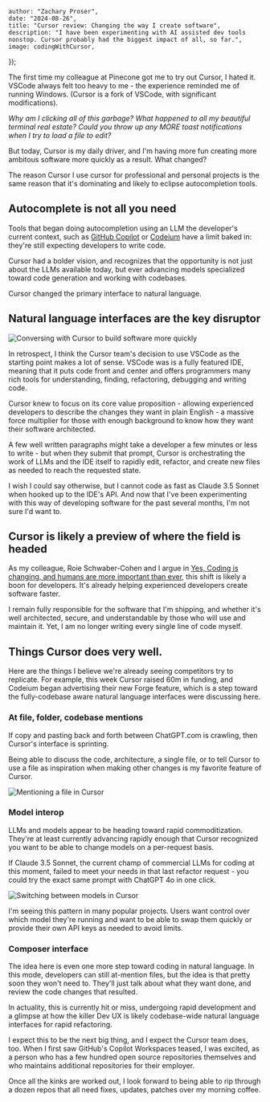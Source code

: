 


    author: "Zachary Proser",
    date: "2024-08-26",
    title: "Cursor review: Changing the way I create software",
    description: "I have been experimenting with AI assisted dev tools nonstop. Cursor probably had the biggest impact of all, so far.",
    image: codingWithCursor,
});

The first time my colleague at Pinecone got me to try out Cursor, I hated it. VSCode always felt too heavy to me - the experience reminded me of running Windows. (Cursor is a fork of VSCode, with significant modifications).

*Why am I clicking all of this garbage? What happened to all my beautiful terminal real estate?  Could you throw up any MORE toast notifications when I try to load a file to edit?*

But today, Cursor is my daily driver, and I'm having more fun creating more ambitous software more quickly as a result. What changed?

The reason Cursor I use cursor for professional and personal projects is the same reason that it's dominating and likely to eclipse autocompletion tools.

## Autocomplete is not all you need

Tools that began doing autocompletion using an LLM the developer's current context, such as [GitHub Copilot](/blog/github-copilot) or [Codeium](/blog/codeium-review) have a limit baked in: they're still expecting developers to write code. 

Cursor had a bolder vision, and recognizes that the opportunity is not just about the LLMs available today, but ever advancing models specialized toward code generation and working with codebases.

Cursor changed the primary interface to natural language. 

## Natural language interfaces are the key disruptor

<Image src={cursorConvoTwo} alt="Conversing with Cursor to build software more quickly" />

In retrospect, I think the Cursor team's decision to use VSCode as the starting point makes a lot of sense. VSCode was is a fully featured IDE, meaning that it puts code front and center and offers programmers many rich tools for understanding, finding, 
refactoring, debugging and writing code. 

Cursor knew to focus on its core value proposition - allowing experienced developers to describe the changes they want in plain English - a massive force multiplier for those with enough background to know how they want their software architected. 

A few well written paragraphs might take a developer a few minutes or less to write - but when they submit that prompt, Cursor is orchestrating the work of LLMs and the IDE itself to rapidly edit, refactor, and create new files as needed to reach the requested state. 

I wish I could say otherwise, but I cannot code as fast as Claude 3.5 Sonnet when hooked up to the IDE's API. And now that I've been experimenting with this way of developing software for the past several months, I'm not sure I'd want to. 

## Cursor is likely a preview of where the field is headed

As my colleague, Roie Schwaber-Cohen and I argue in [Yes, Coding is changing, and humans are more important than ever](https://thenewstack.io/ai-coding-human-engineers-are-more-important-than-ever/), this shift is likely a boon for developers. It's already helping experienced developers create software faster.

I remain fully responsible for the software that I'm shipping, and whether it's well architected, secure, and understandable by those who will use and maintain it. Yet, I am no longer writing every single line of code myself.

## Things Cursor does very well. 

Here are the things I believe we're already seeing competitors try to replicate. For example, this week Cursor raised 60m in funding, 
and Codeium began advertising their new Forge feature, which is a step toward the fully-codebase aware natural language interfaces were discussing here.

### At file, folder, codebase mentions

If copy and pasting back and forth between ChatGPT.com is crawling, then Cursor's interface is sprinting. 

Being able to discuss the code, architecture, a single file, or to tell Cursor to use a file as inspiration when 
making other changes is my favorite feature of Cursor.

<Image src={cursorConvoThree} alt="Mentioning a file in Cursor" />

### Model interop 

LLMs and models appear to be heading toward rapid commoditization. They're at least currently advancing rapidly enough that Cursor recognized you want to be able to change models on a per-request basis. 

If Claude 3.5 Sonnet, the current champ of commercial LLMs for coding at this moment, failed to meet your needs in that last refactor request - you could try the exact same prompt with ChatGPT 4o in one click.

<Image src={cursorModelSwitch} alt="Switching between models in Cursor" />

I'm seeing this pattern in many popular projects. Users want control over which model they're running and want to be able to swap them quickly or provide their own API keys as needed to avoid limits.

### Composer interface

The idea here is even one more step toward coding in natural language. In this mode, developers can still at-mention files, but the idea is that pretty soon they won't need to. They'll just talk about what they want done, 
and review the code changes that resulted.

In actuality, this is currently hit or miss, undergoing rapid development and a glimpse at how the killer Dev UX is likely codebase-wide natural language interfaces for rapid refactoring.

I expect this to be the next big thing, and I expect the Cursor team does, too. When I first saw GitHub's Copilot Workspaces teased, I was excited, as a person who has a few hundred open source repositories themselves and who maintains additional repositories for their employer. 

Once all the kinks are worked out, I look forward to being able to rip through a dozen repos that all need fixes, updates, patches over my morning coffee.

